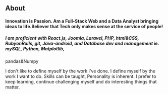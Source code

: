 ## About   

#### Innovation is Passion. Am a Full-Stack Web and a Data Analyst bringing ideas to life.Believer that Tech only makes sense at the service of people!

##### I am proficient  with React.js, Joomla, Laravel, PHP, html&CSS, RubyonRails, git, Java-android, and Database dev and management ie. mySQL, Python, Matplotlib,
pandas&Numpy

I don't like to define myself by the work I've done. I define myself by the work I want to do. Skills can be taught, Personality is inherent.
I prefer to keep learning, continue challenging myself and do interesting things that matter.


